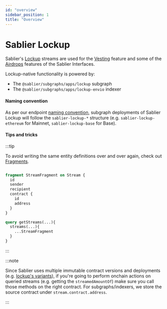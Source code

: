 ```yaml
---
id: "overview"
sidebar_position: 1
title: "Overview"
---
```


# Sablier Lockup

Sablier's [Lockup](/concepts/lockup/overview) streams are used for the [Vesting](/apps/features/vesting) feature and
some of the [Airdrops](/apps/features/airdrops) features of the Sablier Interfaces.

Lockup-native functionality is powered by:

- The `@sablier/subgraphs/apps/lockup` subgraph
- The `@sablier/subgraphs/apps/lockup-envio` indexer

<LinkPreview
  href="https://github.com/sablier-labs/indexers"
  icon="github"
  subtitle="@sablier-labs/indexers"
  title="Sablier Subgraphs"
/>

#### Naming convention

As per our endpoint [naming convention](/api/overview#endpoints--slugs), subgraph deployments of Sablier Lockup will
follow the `sablier-lockup-*` structure (e.g. `sablier-lockup-ethereum` for Mainnet, `sablier-lockup-base` for Base).

#### Tips and tricks

:::tip

To avoid writing the same entity definitions over and over again, check out
[Fragments](https://graphql.org/learn/queries/#fragments).

```graphql

fragment StreamFragment on Stream {
  id
  sender
  recipient
  contract {
    id
    address
  }
}

query getStreams(...){
  streams(...){
    ...StreamFragment
  }
}

```

:::

:::note

Since Sablier uses multiple immutable contract versions and deployments (e.g.
[lockup's variants](/guides/lockup/deployments#versions)), if you're going to perform onchain actions on queried streams
(e.g. getting the `streamedAmountOf`) make sure you call those methods on the right contract. For subgraphs/indexers, we
store the source contract under `stream.contract.address`.

:::
